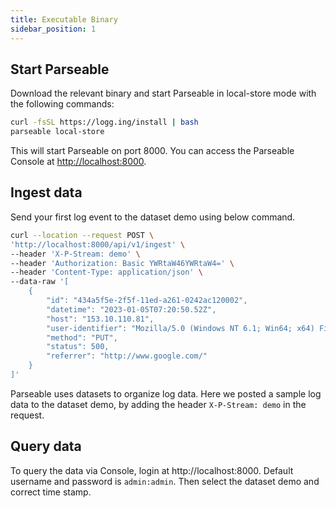 ```yaml
---
title: Executable Binary
sidebar_position: 1
---
```


## Start Parseable

Download the relevant binary and start Parseable in local-store mode with the following commands:

```sh
curl -fsSL https://logg.ing/install | bash
parseable local-store
```

This will start Parseable on port 8000. You can access the Parseable Console at [http://localhost:8000](http://localhost:8000).

## Ingest data

Send your first log event to the dataset demo using below command.

```sh
curl --location --request POST \
'http://localhost:8000/api/v1/ingest' \
--header 'X-P-Stream: demo' \
--header 'Authorization: Basic YWRtaW46YWRtaW4=' \
--header 'Content-Type: application/json' \
--data-raw '[
    {
        "id": "434a5f5e-2f5f-11ed-a261-0242ac120002",
        "datetime": "2023-01-05T07:20:50.52Z",
        "host": "153.10.110.81",
        "user-identifier": "Mozilla/5.0 (Windows NT 6.1; Win64; x64) Firefox/64.0",
        "method": "PUT",
        "status": 500,
        "referrer": "http://www.google.com/"
    }
]'

```
Parseable uses datasets to organize log data. Here we posted a sample log data to the dataset demo, by adding the header `X-P-Stream: demo` in the request.

## Query data

To query the data via Console, login at http://localhost:8000. Default username and password is `admin:admin`. Then select the dataset demo and correct time stamp.
